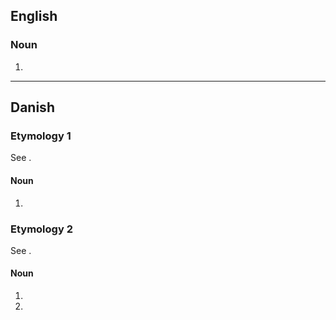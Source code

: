 {{also|ranchers'}}

==English==

===Noun===
{{head|en|noun form}}

# {{plural of|en|rancher}}

----

==Danish==

===Etymology 1===
See {{m|da|ranch}}.

====Noun====
{{head|da|noun form}}

# {{inflection of|da|ranch||indef|gen|p}}

===Etymology 2===
See {{m|da|rancher}}.

====Noun====
{{head|da|noun form}}

# {{indefinite plural of|da|rancher}}
# {{inflection of|da|rancher||indef|gen|s}}